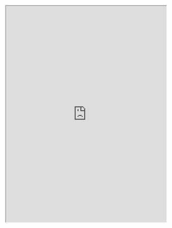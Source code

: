 

<iframe src="https://docs.google.com/viewer?srcid=1jI_yVhbUHZynoOYOLm9IYYSGzldkPT3Q&pid=explorer&efh=false&a=v&chrome=false&embedded=true" width="100%" height="680px"></iframe>




